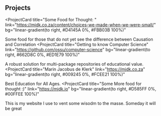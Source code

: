 ## Projects

<ProjectCard
  title="Some Food for Thought: "
  link="https://mjdk.co.za/content/choices-we-made-when-we-were-small/"
  bg="linear-gradient(to right, #D4145A 0%, #FBB03B 100%)"
>
  Some food for those that do not yet see the difference between Causation and Correlation
</ProjectCard>
<ProjectCard
  title="Getting to know Computer Science"
  link="https://github.com/ossu/computer-science"
  bg="linear-gradient(to right, #662D8C 0%, #ED1E79 100%)"
>
  A robust solution for multi-package repositories of educational value.
</ProjectCard>
<ProjectCard
  title="Marin Jacobus de Klerk"
  link="https://mjdk.co.za"
  bg="linear-gradient(to right, #009245 0%, #FCEE21 100%)"
>
  Best Education for All Ages.
</ProjectCard>
<ProjectCard
  title="Some More food for thought :)"
  link="https://mjdk.io"
  bg="linear-gradient(to right, #D585FF 0%, #00FFEE 100%)"
>
  This is my website I use to vent some wisodm to the masse. Someday it will be great
</ProjectCard>
